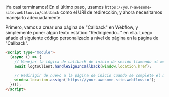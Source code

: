 ¡Ya casi terminamos! En el último paso, usamos `https://your-awesome-site.webflow.io/callback` como el URI de redirección, y ahora necesitamos manejarlo adecuadamente.

Primero, vamos a crear una página de "Callback" en Webflow, y simplemente poner algún texto estático "Redirigiendo..." en ella. Luego añade el siguiente código personalizado a nivel de página en la página de "Callback".

```html
<script type="module">
  (async () => {
    // Manejar la lógica de callback de inicio de sesión llamando al método del SDK
    await logtoClient.handleSignInCallback(window.location.href);

    // Redirigir de nuevo a la página de inicio cuando se complete el manejo
    window.location.assign('https://your-awesome-site.webflow.io');
  })();
</script>
```
